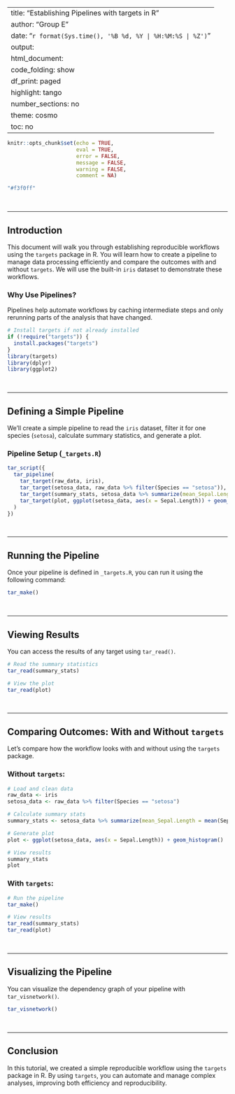 
---
title: "Establishing Pipelines with targets in R"
author: "Group E"
date: "`r format(Sys.time(), '%B %d, %Y | %H:%M:%S | %Z')`"
output:
  html_document:
    code_folding: show
    df_print: paged
    highlight: tango
    number_sections: no
    theme: cosmo
    toc: no
---

<style>
div.answer {background-color:#f3f0ff; border-radius: 5px; padding: 20px;}
div.comment {background-color:#F0F6FF; border-radius: 5px; padding: 20px;}
</style>

```r
knitr::opts_chunk$set(echo = TRUE,
                      eval = TRUE,
                      error = FALSE,
                      message = FALSE,
                      warning = FALSE,
                      comment = NA)

"#f3f0ff"
```

<br>

------------------------------------------------------------------------

## Introduction

This document will walk you through establishing reproducible workflows using the `targets` package in R.
You will learn how to create a pipeline to manage data processing efficiently and compare the outcomes with and without `targets`. 
We will use the built-in `iris` dataset to demonstrate these workflows.

<div class="comment">
### Why Use Pipelines?
Pipelines help automate workflows by caching intermediate steps and only rerunning parts of the analysis that have changed.
</div>

```r
# Install targets if not already installed
if (!require("targets")) {
  install.packages("targets")
}
library(targets)
library(dplyr)
library(ggplot2)
```

<br>

------------------------------------------------------------------------

## Defining a Simple Pipeline

We'll create a simple pipeline to read the `iris` dataset, filter it for one species (`setosa`), calculate summary statistics, and generate a plot.

<div class="comment">
### Pipeline Setup (`_targets.R`)
</div>

```r
tar_script({
  tar_pipeline(
    tar_target(raw_data, iris),
    tar_target(setosa_data, raw_data %>% filter(Species == "setosa")),
    tar_target(summary_stats, setosa_data %>% summarize(mean_Sepal.Length = mean(Sepal.Length))),
    tar_target(plot, ggplot(setosa_data, aes(x = Sepal.Length)) + geom_histogram())
  )
})
```

<br>

------------------------------------------------------------------------

## Running the Pipeline

Once your pipeline is defined in `_targets.R`, you can run it using the following command:

```r
tar_make()
```

<br>

------------------------------------------------------------------------

## Viewing Results

You can access the results of any target using `tar_read()`.

```r
# Read the summary statistics
tar_read(summary_stats)

# View the plot
tar_read(plot)
```

<br>

------------------------------------------------------------------------

## Comparing Outcomes: With and Without `targets`

Let's compare how the workflow looks with and without using the `targets` package.

<div class="comment">
### Without `targets`:
</div>

```r
# Load and clean data
raw_data <- iris
setosa_data <- raw_data %>% filter(Species == "setosa")

# Calculate summary stats
summary_stats <- setosa_data %>% summarize(mean_Sepal.Length = mean(Sepal.Length))

# Generate plot
plot <- ggplot(setosa_data, aes(x = Sepal.Length)) + geom_histogram()

# View results
summary_stats
plot
```

<div class="comment">
### With `targets`:
</div>

```r
# Run the pipeline
tar_make()

# View results
tar_read(summary_stats)
tar_read(plot)
```

<br>

------------------------------------------------------------------------

## Visualizing the Pipeline

You can visualize the dependency graph of your pipeline with `tar_visnetwork()`.

```r
tar_visnetwork()
```

<br>

------------------------------------------------------------------------

## Conclusion

In this tutorial, we created a simple reproducible workflow using the `targets` package in R. By using `targets`, you can automate and manage complex analyses, improving both efficiency and reproducibility.
